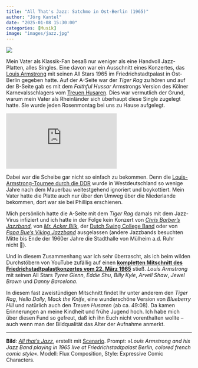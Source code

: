 ```yaml
---
title: "All That's Jazz: Satchmo in Ost-Berlin (1965)"
author: "Jörg Kantel"
date: "2025-01-08 15:30:00"
categories: [Musik]
image: "images/jazz.jpg"
---
```


[![](images/jazz-b.jpg)](https://www.flickr.com/photos/schockwellenreiter/54254173381/)

Mein Vater als Klassik-Fan besaß nur weniger als eine Handvoll Jazz-Platten, alles Singles. Eine davon war ein Ausschnitt eines Konzertes, das [Louis Armstrong](https://de.wikipedia.org/wiki/Louis_Armstrong) mit seinen All Stars 1965 im Friedrichstadtpalast in Ost-Berlin gegeben hatte. Auf der A-Seite war der *Tiger Rag* zu hören und auf der B-Seite gab es mit dem *Faithful Hussar* Armstrongs Version des Kölner Karnevalsschlagers vom [Treuen Husaren](https://de.wikipedia.org/wiki/Der_treue_Husar). Dies war vermutlich der Grund, warum mein Vater als Rheinländer sich überhaupt diese Single zugelegt hatte. Sie wurde jeden Rosenmontag bei uns zu Hause aufgelegt.

<iframe class="if16_9" src="https://www.youtube.com/embed/okYPiP7K8OQ?si=XFoPyZ3pun0WPOZl" title="YouTube video player" frameborder="0" allow="accelerometer; autoplay; clipboard-write; encrypted-media; gyroscope; picture-in-picture; web-share" referrerpolicy="strict-origin-when-cross-origin" allowfullscreen></iframe>

Dabei war die Scheibe gar nicht so einfach zu bekommen. Denn die [Louis-Armstrong-Tournee durch die DDR](https://de.wikipedia.org/wiki/Louis-Armstrong-Tournee_durch_die_DDR) wurde in Westdeutschland so wenige Jahre nach dem Mauerbau weitestgehend ignoriert und boykottiert. Mein Vater hatte die Platte auch nur über den Umweg über die Niederlande bekommen, dort war sie bei Phillips erschienen.

Mich persönlich hatte die A-Seite mit dem *Tiger Rag* damals mit dem Jazz-Virus infiziert und ich hatte in der Folge kein Konzert von *[Chris Barber's Jazzband](https://de.wikipedia.org/wiki/Chris_Barber)*, von *[Mr. Acker Bilk](https://de.wikipedia.org/wiki/Acker_Bilk)*, der [Dutch Swing College Band](https://de.wikipedia.org/wiki/Dutch_Swing_College_Band) oder von *[Papa Bue's Viking Jazzband](https://de.wikipedia.org/wiki/Papa_Bue%E2%80%99s_Viking_Jazzband)* ausgelassen (andere Jazzbands besuchten Mitte bis Ende der 1960er Jahre die Stadthalle von Mülheim a.d. Ruhr nicht&nbsp;🥸).

Und in diesem Zusammenhang war ich sehr überrascht, als ich beim wilden Durchstöbern von YouTube zufällig auf einen **[kompletten Mitschnitt des Friedrichstadtpalastkonzertes vom 22. März 1965](https://www.youtube.com/watch?v=okYPiP7K8OQ)** stieß. *Louis Armstrong* mit seinen All Stars *Tyree Glenn*, *Eddie Shu*, *Billy Kyle*, *Arvell Shaw*, *Jewel Brown* und *Danny Barcelona*.

In diesem fast zweistündigen Mitschnitt findet Ihr unter anderem den *Tiger Rag*, *Hello Dolly*, *Mack the Knife*, eine wunderschöne Version von *Blueberry Hill* und natürlich auch den *Treuen Husaren* (ab ca. 49:08). Da kamen Erinnerungen an meine Kindheit und frühe Jugend hoch. Ich habe mich über diesen Fund so gefreut, daß ich ihn Euch nicht vorenthalten wollte -- auch wenn man der Bildqualität das Alter der Aufnahme anmerkt.

---

**Bild**: *[All that's Jazz](https://www.flickr.com/photos/schockwellenreiter/54254173381/)*, erstellt mit [Scenario](http://cognitiones.kantel-chaos-team.de/technikgeschichte/rechnerundnetze/scenario.html). Prompt: »*Louis Armstrong and his Jazz Band playing in 1965 live at Friedrichstadtpalast Berlin, colored french comic style*«. Modell: Flux Composition, Style: Expressive Comic Characters.